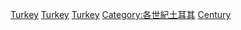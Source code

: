 {{Commons category|People of Turkey by century}}

[[Category:各世紀亞洲人|Turkey]]
[[Category:各世紀歐洲人|Turkey]]
[[Category:各國及各世紀人物|Turkey]]
[[Category:各世紀土耳其|Category:各世紀土耳其]]
[[Category:土耳其人|Century]]